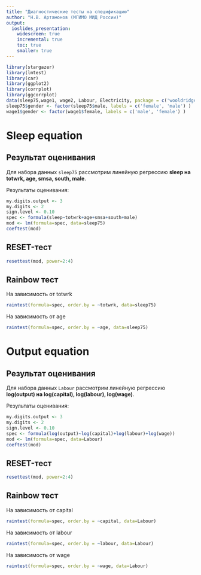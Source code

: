 ```yaml
---
title: "Диагностические тесты на спецификацию"
author: "Н.В. Артамонов (МГИМО МИД России)"
output:
  ioslides_presentation:
    widescreen: true
    incremental: true
    toc: true
    smaller: true
---
```


```r
library(stargazer)
library(lmtest)
library(car)
library(ggplot2)
library(corrplot)
library(ggcorrplot)
data(sleep75,wage1, wage2, Labour, Electricity, package = c('wooldridge', 'Ecdat') )
sleep75$gender <- factor(sleep75$male, labels = c('female', 'male') )
wage1$gender <- factor(wage1$female, labels = c('male', 'female') )
```

# Sleep equation

## Результат оценивания

Для набора данных `sleep75` рассмотрим линейную регрессию **sleep на
totwrk, age, smsa, south, male**.

Результаты оценивания:

```r
my.digits.output <- 3
my.digits <- 2
sign.level <- 0.10
spec <- formula(sleep~totwrk+age+smsa+south+male)
mod <- lm(formula=spec, data=sleep75)
coeftest(mod)
```

## RESET-тест

```r
resettest(mod, power=2:4)
```

## Rainbow тест

На завиcимость от totwrk

```r
raintest(formula=spec, order.by = ~totwrk, data=sleep75)
```

На завиcимость от age

```r
raintest(formula=spec, order.by = ~age, data=sleep75)
```

# Output equation

## Результат оценивания

Для набора данных `Labour` рассмотрим линейную регрессию **log(output) на
log(capital), log(labour), log(wage)**.

Результаты оценивания:

```r
my.digits.output <- 3
my.digits <- 2
sign.level <- 0.10
spec <- formula(log(output)~log(capital)+log(labour)+log(wage))
mod <- lm(formula=spec, data=Labour)
coeftest(mod)
```

## RESET-тест

```r
resettest(mod, power=2:4)
```

## Rainbow тест

На завиcимость от capital

```r
raintest(formula=spec, order.by = ~capital, data=Labour)
```

На завиcимость от labour

```r
raintest(formula=spec, order.by = ~labour, data=Labour)
```

На завиcимость от wage

```r
raintest(formula=spec, order.by = ~wage, data=Labour)
```